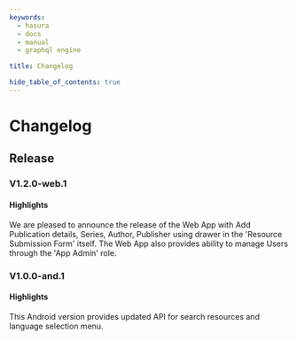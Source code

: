 ```yaml
---
keywords:
  - hasura
  - docs
  - manual
  - graphql engine

title: Changelog

hide_table_of_contents: true
---
```



# Changelog

## Release

### V1.2.0-web.1

#### Highlights

We are pleased to announce the release of the Web App with Add Publication details, Series, Author, Publisher using
drawer in the 'Resource Submission Form' itself. The Web App also provides ability to manage Users through the 'App
Admin' role.

### V1.0.0-and.1

#### Highlights

This Android version provides updated API for search resources and language selection menu.
